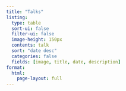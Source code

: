 ```yaml
---
title: "Talks"
listing:
  type: table
  sort-ui: false
  filter-ui: false
  image-height: 150px
  contents: talk
  sort: "date desc"
  categories: false
  fields: [image, title, date, description]
format: 
  html:
    page-layout: full
---
```

